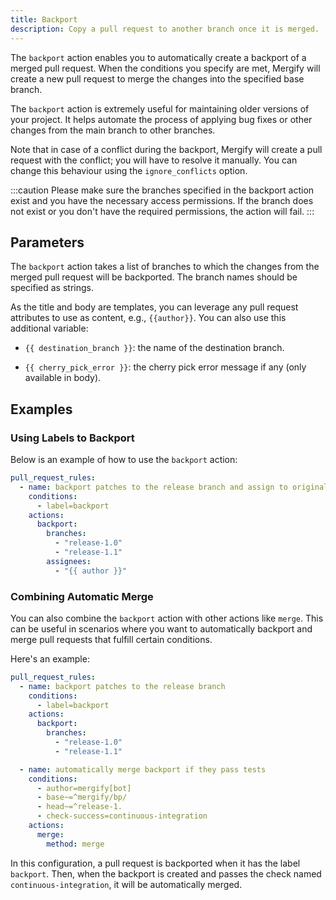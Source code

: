 ```yaml
---
title: Backport
description: Copy a pull request to another branch once it is merged.
---
```



The `backport` action enables you to automatically create a backport of a
merged pull request. When the conditions you specify are met, Mergify will
create a new pull request to merge the changes into the specified base branch.

The `backport` action is extremely useful for maintaining older versions of
your project. It helps automate the process of applying bug fixes or other
changes from the main branch to other branches.

Note that in case of a conflict during the backport, Mergify will create a pull
request with the conflict; you will have to resolve it manually. You can change
this behaviour using the `ignore_conflicts` option.

:::caution
  Please make sure the branches specified in the backport action exist and
  you have the necessary access permissions. If the branch does not exist or
  you don't have the required permissions, the action will fail.
:::

## Parameters

The `backport` action takes a list of branches to which the changes from the
merged pull request will be backported. The branch names should be specified as
strings.

<ActionOptionsTable action="backport" />

As the title and body are templates, you can leverage any pull request
attributes to use as content, e.g., `{{author}}`. You can also use this
additional variable:

- `{{ destination_branch }}`: the name of the destination branch.

- `{{ cherry_pick_error }}`: the cherry pick error message if any (only
    available in body).

## Examples

### Using Labels to Backport

Below is an example of how to use the `backport` action:

```yaml
pull_request_rules:
  - name: backport patches to the release branch and assign to original author
    conditions:
      - label=backport
    actions:
      backport:
        branches:
          - "release-1.0"
          - "release-1.1"
        assignees:
          - "{{ author }}"
```

### Combining Automatic Merge

You can also combine the `backport` action with other actions like `merge`.
This can be useful in scenarios where you want to automatically backport and
merge pull requests that fulfill certain conditions.

Here's an example:

```yaml
pull_request_rules:
  - name: backport patches to the release branch
    conditions:
      - label=backport
    actions:
      backport:
        branches:
          - "release-1.0"
          - "release-1.1"

  - name: automatically merge backport if they pass tests
    conditions:
      - author=mergify[bot]
      - base~=^mergify/bp/
      - head~=^release-1.
      - check-success=continuous-integration
    actions:
      merge:
        method: merge
```

In this configuration, a pull request is backported when it has the label `backport`. 
Then, when the backport is created and passes the check named
`continuous-integration`, it will be automatically merged.
